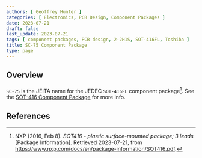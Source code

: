 ```yaml
---
authors: [ Geoffrey Hunter ]
categories: [ Electronics, PCB Design, Component Packages ]
date: 2023-07-21
draft: false
last_update: 2023-07-21
tags: [ component packages, PCB design, 2-2H1S, SOT-416FL, Toshiba ]
title: SC-75 Component Package
type: page
---
```


## Overview

`SC-75` is the JEITA name for the JEDEC `SOT-416FL` component package[^nxp-sot-416-package-info]. See the [SOT-416 Component Package](/pcb-design/component-packages/sot-416-component-package/) for more info. 

## References

[^nxp-sot-416-package-info]: NXP (2016, Feb 8). _SOT416 - plastic surface-mounted package; 3 leads_ [Package Information]. Retrieved 2023-07-21, from https://www.nxp.com/docs/en/package-information/SOT416.pdf.
